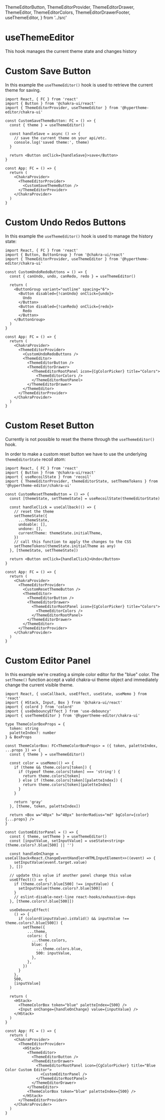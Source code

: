   ThemeEditorButton,
  ThemeEditorProvider,
  ThemeEditorDrawer,
  ThemeEditor,
  ThemeEditorColors,
  ThemeEditorDrawerFooter,
  useThemeEditor,
} from '../src'

<Meta title="HyperThemeEditor/hooks/useThemeEditor" component={CustomSaveButton} />

# useThemeEditor

This hook manages the current theme state and changes history

# Custom Save Button

In this example the `useThemeEditor()` hook is used to retrieve the current theme for saving.

<ChakraProvider>
  <ThemeEditorProvider>
    <CustomSaveButton />
  </ThemeEditorProvider>
</ChakraProvider>

```tsx
import React, { FC } from 'react'
import { Button } from '@chakra-ui/react'
import { ThemeEditorProvider, useThemeEditor } from '@hypertheme-editor/chakra-ui'

const CustomSaveThemeButton: FC = () => {
  const { theme } = useThemeEditor()

  const handleSave = async () => {
    // save the current theme on your api/etc.
    console.log('saved theme:', theme)
  }

  return <Button onClick={handleSave}>save</Button>
}

const App: FC = () => {
  return (
    <ChakraProvider>
      <ThemeEditorProvider>
        <CustomSaveThemeButton />
      </ThemeEditorProvider>
    </ChakraProvider>
  )
}
```

# Custom Undo Redos Buttons

In this example the `useThemeEditor()` hook is used to manage the history state:

<ChakraProvider>
  <ThemeEditorProvider>
    <ThemeEditor>
      <ThemeEditorButton />
      <ThemeEditorDrawer>
        <ThemeEditorRootPanel icon={CgColorPicker} title="Colors">
          <ThemeEditorColors />
        </ThemeEditorRootPanel>
      </ThemeEditorDrawer>
    </ThemeEditor>
    <CustomUndoRedoButtons />
  </ThemeEditorProvider>
</ChakraProvider>

```tsx
import React, { FC } from 'react'
import { Button, ButtonGroup } from '@chakra-ui/react'
import { ThemeEditorProvider, useThemeEditor } from '@hypertheme-editor/chakra-ui'

const CustomUndoRedoButtons = () => {
  const { canUndo, undo, canRedo, redo } = useThemeEditor()

  return (
    <ButtonGroup variant="outline" spacing="6">
      <Button disabled={!canUndo} onClick={undo}>
        Undo
      </Button>
      <Button disabled={!canRedo} onClick={redo}>
        Redo
      </Button>
    </ButtonGroup>
  )
}

const App: FC = () => {
  return (
    <ChakraProvider>
      <ThemeEditorProvider>
        <CustomUndoRedoButtons />
        <ThemeEditor>
          <ThemeEditorButton />
          <ThemeEditorDrawer>
            <ThemeEditorRootPanel icon={CgColorPicker} title="Colors">
              <ThemeEditorColors />
            </ThemeEditorRootPanel>
          </ThemeEditorDrawer>
        </ThemeEditor>
      </ThemeEditorProvider>
    </ChakraProvider>
  )
}
```

# Custom Reset Button

Currently is not possible to reset the theme through the `useThemeEditor()` hook.

In order to make a custom reset button we have to use the underlying `themeEditorState` recoil atom:

<ChakraProvider>
  <ThemeEditorProvider>
    <ThemeEditor>
      <ThemeEditorButton />
      <ThemeEditorDrawer>
        <ThemeEditorRootPanel icon={CgColorPicker} title="Colors">
          <ThemeEditorColors />
        </ThemeEditorRootPanel>
      </ThemeEditorDrawer>
    </ThemeEditor>
    <CustomResetThemeButton />
  </ThemeEditorProvider>
</ChakraProvider>

```tsx
import React, { FC } from 'react'
import { Button } from '@chakra-ui/react'
import { useRecoilState } from 'recoil'
import { ThemeEditorProvider, themeEditorState, setThemeTokens } from '@hypertheme-editor/chakra-ui'

const CustomResetThemeButton = () => {
  const [themeState, setThemeState] = useRecoilState(themeEditorState)

  const handleClick = useCallback(() => {
    // reset the theme
    setThemeState({
      ...themeState,
      undoable: [],
      undone: [],
      currentTheme: themeState.initialTheme,
    })
    // call this function to apply the changes to the CSS
    setThemeTokens(themeState.initialTheme as any)
  }, [themeState, setThemeState])

  return <Button onClick={handleClick}>Undo</Button>
}

const App: FC = () => {
  return (
    <ChakraProvider>
      <ThemeEditorProvider>
        <CustomResetThemeButton />
        <ThemeEditor>
          <ThemeEditorButton />
          <ThemeEditorDrawer>
            <ThemeEditorRootPanel icon={CgColorPicker} title="Colors">
              <ThemeEditorColors />
            </ThemeEditorRootPanel>
          </ThemeEditorDrawer>
        </ThemeEditor>
      </ThemeEditorProvider>
    </ChakraProvider>
  )
}
```

# Custom Editor Panel

In this example we're creating a simple color editor for the "blue" color.
The `setTheme()` function accept a valid chakra-ui theme object and immediately change the current visible theme.

<ChakraProvider>
  <ThemeEditorProvider>
    <HStack>
      <ThemeEditor>
        <ThemeEditorButton />
        <ThemeEditorDrawer>
          <ThemeEditorRootPanel icon={CgColorPicker} title="Blue Color Custom Editor">
            <CustomEditorPanel />
          </ThemeEditorRootPanel>
        </ThemeEditorDrawer>
      </ThemeEditor>
      <ThemeColorBox token="blue" paletteIndex={500} />
    </HStack>
  </ThemeEditorProvider>
</ChakraProvider>

```tsx
import React, { useCallback, useEffect, useState, useMemo } from 'react'
import { HStack, Input, Box } from '@chakra-ui/react'
import { colord } from 'colord'
import { useDebouncyEffect } from 'use-debouncy'
import { useThemeEditor } from '@hypertheme-editor/chakra-ui'

type ThemeColorBoxProps = {
  token: string
  paletteIndex?: number
} & BoxProps

const ThemeColorBox: FC<ThemeColorBoxProps> = ({ token, paletteIndex, ...props }) => {
  const { theme } = useThemeEditor()

  const color = useMemo(() => {
    if (theme && theme.colors[token]) {
      if (typeof theme.colors[token] === 'string') {
        return theme.colors[token]
      } else if (theme.colors[token][paletteIndex]) {
        return theme.colors[token][paletteIndex]
      }
    }

    return 'gray'
  }, [theme, token, paletteIndex])

  return <Box w="40px" h="40px" borderRadius="md" bgColor={color} {...props} />
}

const CustomEditorPanel = () => {
  const { theme, setTheme } = useThemeEditor()
  const [inputValue, setInputValue] = useState<string>(theme.colors?.blue[500] || '')

  const handleOnChange = useCallback<React.ChangeEventHandler<HTMLInputElement>>((event) => {
    setInputValue(event.target.value)
  }, [])

  // update this value if another panel change this value
  useEffect(() => {
    if (theme.colors?.blue[500] !== inputValue) {
      setInputValue(theme.colors?.blue[500])
    }
    // eslint-disable-next-line react-hooks/exhaustive-deps
  }, [theme.colors?.blue[500]])

  useDebouncyEffect(
    () => {
      if (colord(inputValue).isValid() && inputValue !== theme.colors?.blue[500]) {
        setTheme({
          ...theme,
          colors: {
            ...theme.colors,
            blue: {
              ...theme.colors.blue,
              500: inputValue,
            },
          },
        })
      }
    },
    500,
    [inputValue]
  )

  return (
    <HStack>
      <ThemeColorBox token="blue" paletteIndex={500} />
      <Input onChange={handleOnChange} value={inputValue} />
    </HStack>
  )
}

const App: FC = () => {
  return (
    <ChakraProvider>
      <ThemeEditorProvider>
        <HStack>
          <ThemeEditor>
            <ThemeEditorButton />
            <ThemeEditorDrawer>
              <ThemeEditorRootPanel icon={CgColorPicker} title="Blue Color Custom Editor">
                <CustomEditorPanel />
              </ThemeEditorRootPanel>
            </ThemeEditorDrawer>
          </ThemeEditor>
          <ThemeColorBox token="blue" paletteIndex={500} />
        </HStack>
      </ThemeEditorProvider>
    </ChakraProvider>
  )
}
```
